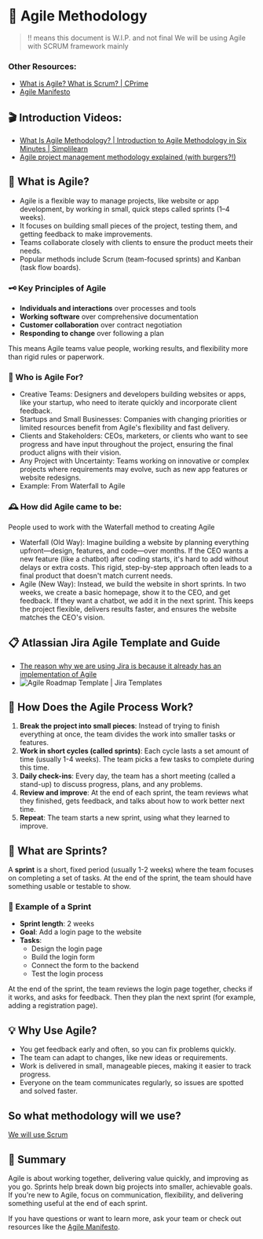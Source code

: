 # 🔄 Agile Methodology
> !! means this document is W.I.P. and not final
We will be using Agile with SCRUM framework mainly

### Other Resources: 
- [What is Agile? What is Scrum? | CPrime](https://www.cprime.com/resources/what-is-agile-what-is-scrum/)
- [Agile Manifesto](https://agilemanifesto.org/)

## 🎬 Introduction Videos:
- [What Is Agile Methodology? | Introduction to Agile Methodology in Six Minutes | Simplilearn](https://www.youtube.com/watch?v=8eVXTyIZ1Hs)
- [Agile project management methodology explained (with burgers?!)](https://www.youtube.com/watch?v=zi7uGg6FVM4)

## 🤔 What is Agile?
- Agile is a flexible way to manage projects, like website or app development, by working in small, quick steps called sprints (1–4 weeks).
- It focuses on building small pieces of the project, testing them, and getting feedback to make improvements.
- Teams collaborate closely with clients to ensure the product meets their needs.
- Popular methods include Scrum (team-focused sprints) and Kanban (task flow boards).

### 🗝️ Key Principles of Agile
- **Individuals and interactions** over processes and tools
- **Working software** over comprehensive documentation
- **Customer collaboration** over contract negotiation
- **Responding to change** over following a plan

This means Agile teams value people, working results, and flexibility more than rigid rules or paperwork.

### 👥 Who is Agile For?
- Creative Teams: Designers and developers building websites or apps, like your startup, who need to iterate quickly and incorporate client feedback.
- Startups and Small Businesses: Companies with changing priorities or limited resources benefit from Agile's flexibility and fast delivery.
- Clients and Stakeholders: CEOs, marketers, or clients who want to see progress and have input throughout the project, ensuring the final product aligns with their vision.
- Any Project with Uncertainty: Teams working on innovative or complex projects where requirements may evolve, such as new app features or website redesigns.
- Example: From Waterfall to Agile

### 🕰️ How did Agile came to be: 
People used to work with the Waterfall method to creating Agile
- Waterfall (Old Way): Imagine building a website by planning everything upfront—design, features, and code—over months. If the CEO wants a new feature (like a chatbot) after coding starts, it's hard to add without delays or extra costs. This rigid, step-by-step approach often leads to a final product that doesn't match current needs.
- Agile (New Way): Instead, we build the website in short sprints. In two weeks, we create a basic homepage, show it to the CEO, and get feedback. If they want a chatbot, we add it in the next sprint. This keeps the project flexible, delivers results faster, and ensures the website matches the CEO's vision.

## 📋 Atlassian Jira Agile Template and Guide
- [The reason why we are using Jira is because it already has an implementation of Agile](https://www.atlassian.com/software/jira/templates/agile-roadmap)
- ![Agile Roadmap Template | Jira Templates](https://media1.thehungryjpeg.com/thumbs2/ori_4061630_jq8bgxawsjwg371bq8rau2camswvzptnw4q9exwa_agile-project-management-development-methodology-infographic-agile-s.jpg)

## 🔄 How Does the Agile Process Work?
1. **Break the project into small pieces**: Instead of trying to finish everything at once, the team divides the work into smaller tasks or features.
2. **Work in short cycles (called sprints)**: Each cycle lasts a set amount of time (usually 1-4 weeks). The team picks a few tasks to complete during this time.
3. **Daily check-ins**: Every day, the team has a short meeting (called a stand-up) to discuss progress, plans, and any problems.
4. **Review and improve**: At the end of each sprint, the team reviews what they finished, gets feedback, and talks about how to work better next time.
5. **Repeat**: The team starts a new sprint, using what they learned to improve.

## 🏁 What are Sprints?
A **sprint** is a short, fixed period (usually 1-2 weeks) where the team focuses on completing a set of tasks. At the end of the sprint, the team should have something usable or testable to show.

### 📝 Example of a Sprint
- **Sprint length**: 2 weeks
- **Goal**: Add a login page to the website
- **Tasks**:
  - Design the login page
  - Build the login form
  - Connect the form to the backend
  - Test the login process

At the end of the sprint, the team reviews the login page together, checks if it works, and asks for feedback. Then they plan the next sprint (for example, adding a registration page).

## 💡 Why Use Agile?
- You get feedback early and often, so you can fix problems quickly.
- The team can adapt to changes, like new ideas or requirements.
- Work is delivered in small, manageable pieces, making it easier to track progress.
- Everyone on the team communicates regularly, so issues are spotted and solved faster.

## So what methodology will we use?
[We will use Scrum](/docs/app-website-team/workflow-methodology)

## 📖 Summary
Agile is about working together, delivering value quickly, and improving as you go. Sprints help break down big projects into smaller, achievable goals. If you're new to Agile, focus on communication, flexibility, and delivering something useful at the end of each sprint.

If you have questions or want to learn more, ask your team or check out resources like the [Agile Manifesto](https://agilemanifesto.org/). 